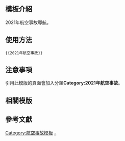 <includeonly><!-- 在這裡加入模板的保護標識 --></includeonly><noinclude>{{Documentation subpage}}</noinclude>
<!-- 在本行下編輯模板說明 -->

== 模板介紹 ==

2021年航空事故導航。

==使用方法==

<pre>{{2021年航空事故}}</pre>

== 注意事項 ==

引用此模版的頁面會加入分類'''Category:2021年航空事故'''。

== 相關模版 ==

{{歷年航空事故模板}}

== 參考文獻 ==

<includeonly>
<!-- 本行下加入模板的分類 -->
[[Category:航空事故模板]]
[[Category:2021年航空事故|-]]
</includeonly>